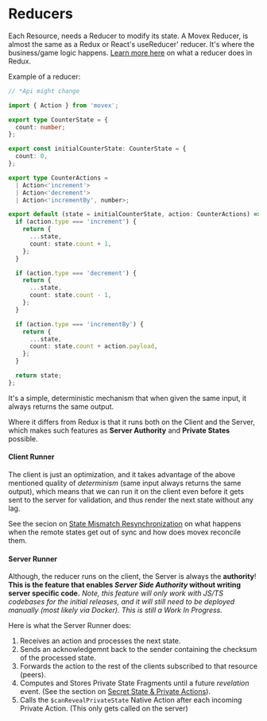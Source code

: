 # Reducers

Each Resource, needs a Reducer to modify its state. A Movex Reducer, is almost the same as a Redux or React's useReducer' reducer. It's where the business/game logic happens. [Learn more here](https://www.tutorialspoint.com/redux/redux_reducers.htm) on what a reducer does in Redux.

Example of a reducer:

```ts
// *Api might change

import { Action } from 'movex';

export type CounterState = {
  count: number;
};

export const initialCounterState: CounterState = {
  count: 0,
};

export type CounterActions =
  | Action<'increment'>
  | Action<'decrement'>
  | Action<'incrementBy', number>;

export default (state = initialCounterState, action: CounterActions) => {
  if (action.type === 'increment') {
    return {
      ...state,
      count: state.count + 1,
    };
  }

  if (action.type === 'decrement') {
    return {
      ...state,
      count: state.count - 1,
    };
  }

  if (action.type === 'incrementBy') {
    return {
      ...state,
      count: state.count + action.payload,
    };
  }

  return state;
};
```

It's a simple, deterministic mechanism that when given the same input, it always returns the same output.

Where it differs from Redux is that it runs both on the Client and the Server, which makes such features as **Server Authority** and **Private States** possible.

#### Client Runner

The client is just an optimization, and it takes advantage of the above mentioned quality of _determinism_ (same input always returns the same output), which means that we can run it on the client even before it gets sent to the server for validation, and thus render the next state without any lag.

See the secion on [State Mismatch Resynchronization](#remote-state-mismatch-resynchronization) on what happens when the remote states get out of sync and how does movex reconcile them.

#### Server Runner

Although, the reducer runs on the client, the Server is always the **authority**! **This is the feature that enables _Server Side Authority_ without writing server specific code.**
_Note, this feature will only work with JS/TS codebases for the initial releases, and it will still need to be deployed manually (most likely via Docker). This is still a Work In Progress._

Here is what the Server Runner does:

1. Receives an action and processes the next state.
2. Sends an acknowledgemnt back to the sender containing the checksum of the processed state.
3. Forwards the action to the rest of the clients subscribed to that resource (peers).
4. Computes and Stores Private State Fragments until a future _revelation_ event. (See the section on [Secret State & Private Actions](#private-actions--secret-state)).
5. Calls the `$canRevealPrivateState` Native Action after each incoming Private Action. (This only gets called on the server)
